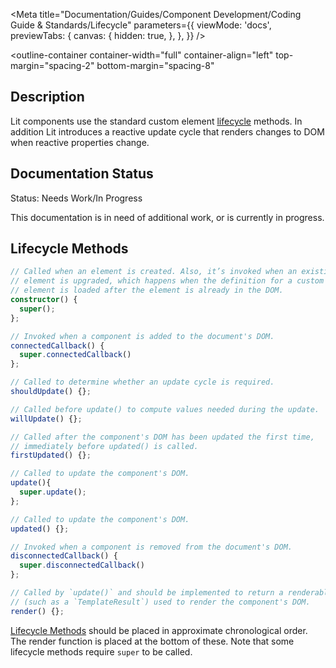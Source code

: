 
<Meta
  title="Documentation/Guides/Component Development/Coding Guide & Standards/Lifecycle"
  parameters={{
    viewMode: 'docs',
    previewTabs: {
      canvas: {
        hidden: true,
      },
    },
  }}
/>

<outline-container
  container-width="full"
  container-align="left"
  top-margin="spacing-2"
  bottom-margin="spacing-8"
>
  ## Description
  Lit components use the standard custom element [lifecycle](https://lit.dev/docs/components/lifecycle/) methods. In addition Lit introduces a reactive update cycle that renders changes to DOM when reactive properties change.

  ## Documentation Status
  <outline-alert statusType="warning" size="large">
    <span slot="header">Status: Needs Work/In Progress</span>
    <p>
      This documentation is in need of additional work, or is currently in progress.
    </p>
  </outline-alert>
</outline-container>

## Lifecycle Methods

```typescript
// Called when an element is created. Also, it’s invoked when an existing
// element is upgraded, which happens when the definition for a custom 
// element is loaded after the element is already in the DOM. 
constructor() {
  super(); 
};

// Invoked when a component is added to the document's DOM.
connectedCallback() { 
  super.connectedCallback() 
};

// Called to determine whether an update cycle is required.
shouldUpdate() {};

// Called before update() to compute values needed during the update.
willUpdate() {};

// Called after the component's DOM has been updated the first time, 
// immediately before updated() is called. 
firstUpdated() {};

// Called to update the component's DOM. 
update(){ 
  super.update(); 
};

// Called to update the component's DOM. 
updated() {};

// Invoked when a component is removed from the document's DOM.
disconnectedCallback() { 
  super.disconnectedCallback() 
}; 

// Called by `update()` and should be implemented to return a renderable result 
// (such as a `TemplateResult`) used to render the component's DOM. 
render() {};
```

[Lifecycle Methods](https://lit.dev/docs/components/lifecycle/) should be placed in approximate chronological order. The render function is placed at the bottom of these. Note that some lifecycle methods require `super` to be called.
